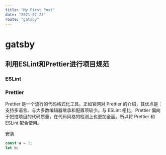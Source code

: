 ```yaml
---
title: "My First Post"
date: "2021-07-23"
route: "gatsby"
---
```


# gatsby
## 利用ESLint和Prettier进行项目规范
### ESLint
### Prettier
Prettier 是一个流行的代码格式化工具。正如官网对 Prettier 的介绍，其优点是：支持多语言、与大多数编辑器继承和配置项较少。与 ESLint 相比，Prettier 偏向于把控项目的代码质量，在代码风格的检测上也更加全面。所以将 Prettier 和 ESLint 配合使用。

安装
``` javascript
const a = 1;
let b;
```